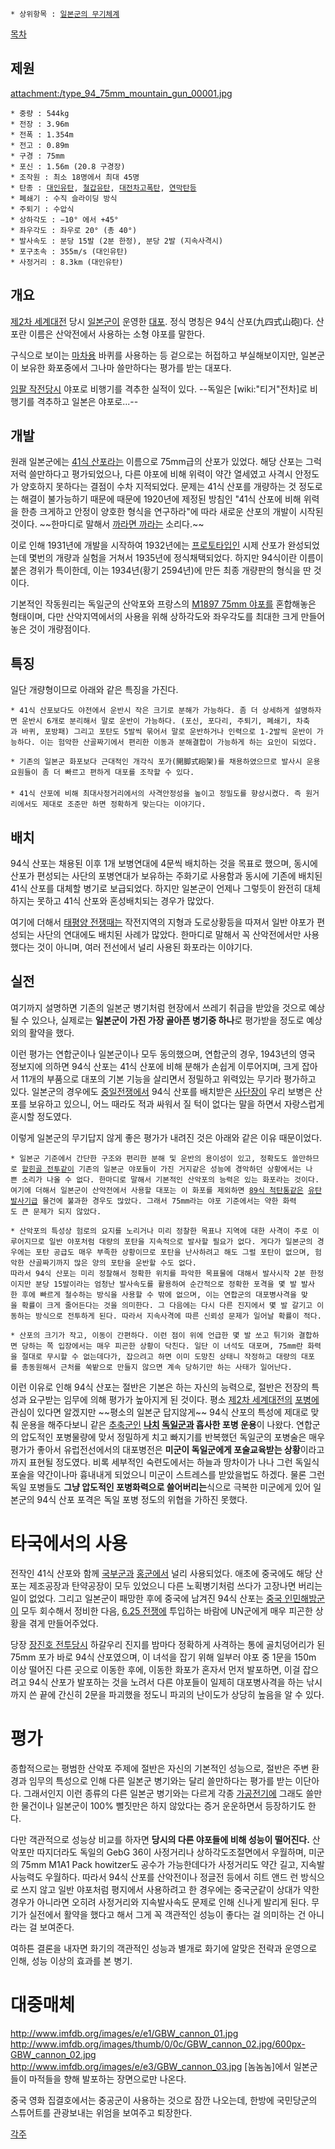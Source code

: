 * 상위항목 : [[일본군의 무기체계]]

[[목차]]
== 제원 ==
attachment:/type_94_75mm_mountain_gun_00001.jpg

 * 중량 : 544kg
 * 전장 : 3.96m
 * 전폭 : 1.354m
 * 전고 : 0.89m
 * 구경 : 75mm
 * 포신 : 1.56m (20.8 구경장)
 * 조작원 : 최소 18명에서 최대 45명
 * 탄종 : [[대인유탄]], [[철갑유탄]], [[대전차고폭탄]], [[연막탄]]등
 * 폐쇄기 : 수직 슬라이딩 방식 
 * 주퇴기 : 수압식
 * 상하각도 : −10° 에서 +45°
 * 좌우각도 : 좌우로 20° (총 40°)
 * 발사속도 : 분당 15발 (2분 한정), 분당 2발 (지속사격시)
 * 포구초속 : 355m/s (대인유탄)
 * 사정거리 : 8.3km (대인유탄)

== 개요 ==
[[제2차 세계대전]] 당시 [[일본군]]이 운영한 [[대포]]. 정식 명칭은 94식 산포(九四式山砲)다. 산포란 이름은 산악전에서 사용하는 소형 야포를 말한다.

구식으로 보이는 [[마차]]용 바퀴를 사용하는 등 겉으로는 허접하고 부실해보이지만, 일본군이 보유한 화포중에서 그나마 쓸만하다는 평가를 받는 대포다.

[[임팔 작전]]당시 야포로 비행기를 격추한 실적이 있다. --독일은 [wiki:"티거"전차]로 비행기를 격추하고 일본은 야포로...--

== 개발 ==
원래 일본군에는 [[41식 산포]]라는 이름으로 75mm급의 산포가 있었다. 해당 산포는 그럭저럭 쓸만하다고 평가되었으나, 다른 야포에 비해 위력이 약간 열세였고 사격시 안정도가 양호하지 못하다는 결점이 수차 지적되었다. 문제는 41식 산포를 개량하는 것 정도로는 해결이 불가능하기 때문에 때문에 1920년에 제정된 방침인 "41식 산포에 비해 위력을 한층 크게하고 안정이 양호한 형식을 연구하라"에 따라 새로운 산포의 개발이 시작된 것이다. ~~한마디로 말해서 [[까라면 까]]라는 소리다.~~

이로 인해 1931년에 개발을 시작하여 1932년에는 [[프로토타입]]인 시제 산포가 완성되었는데 몇번의 개량과 실험을 거쳐서 1935년에 정식채택되었다. 하지만 94식이란 이름이 붙은 경위가 특이한데, 이는 1934년(황기 2594년)에 만든 최종 개량판의 형식을 딴 것이다.

기본적인 작동원리는 독일군의 산악포와 프랑스의 [[M1897 75mm 야포]]를 혼합해놓은 형태이며, 다만 산악지역에서의 사용을 위해 상하각도와 좌우각도를 최대한 크게 만들어놓은 것이 개량점이다.  
 
== 특징 ==
일단 개량형이므로 아래와 같은 특징을 가진다. 

 * 41식 산포보다도 야전에서 운반시 작은 크기로 분해가 가능하다. 좀 더 상세하게 설명하자면 운반시 6개로 분리해서 말로 운반이 가능하다. (포신, 포다리, 주퇴기, 폐쇄기, 차축과 바퀴, 포방패) 그리고 포탄도 5발씩 묶어서 말로 운반하거나 인력으로 1-2발씩 운반이 가능하다. 이는 험악한 산골짜기에서 편리한 이동과 분해결합이 가능하게 하는 요인이 되었다.

 * 기존의 일본군 화포보다 근대적인 개각식 포가(開脚式砲架)를 채용하였으므로 발사시 운용요원들이 좀 더 빠르고 편하게 대포를 조작할 수 있다.
 
 * 41식 산포에 비해 최대사정거리에서의 사격안정성을 높이고 정밀도를 향상시켰다. 즉 원거리에서도 제대로 조준만 하면 정확하게 맞는다는 이야기다.

== 배치 ==
94식 산포는 채용된 이후 1개 보병연대에 4문씩 배치하는 것을 목표로 했으며, 동시에 산포가 편성되는 사단의 포병연대가 보유하는 주화기로 사용함과 동시에 기존에 배치된 41식 산포를 대체할 병기로 보급되었다. 하지만 일본군이 언제나 그렇듯이 완전히 대체하지는 못하고 41식 산포와 혼성배치되는 경우가 많았다.

여기에 더해서 [[태평양 전쟁]]때는 작전지역의 지형과 도로상황등을 따져서 일반 야포가 편성되는 사단의 연대에도 배치된 사례가 많았다. 한마디로 말해서 꼭 산악전에서만 사용했다는 것이 아니며, 여러 전선에서 널리 사용된 화포라는 이야기다.
 
== 실전 ==
여기까지 설명하면 기존의 일본군 병기처럼 현장에서 쓰레기 취급을 받았을 것으로 예상될 수 있으나, 실제로는 '''일본군이 가진 가장 골아픈 병기중 하나'''로 평가받을 정도로 예상외의 활약을 했다. 

이런 평가는 연합군이나 일본군이나 모두 동의했으며, 연합군의 경우, 1943년의 영국 정보지에 의하면 94식 산포는 41식 산포에 비해 분해가 손쉽게 이루어지며, 크게 잡아서 11개의 부품으로 대포의 기본 기능을 살리면서 정밀하고 위력있는 무기라 평가하고 있다. 일본군의 경우에도 [[중일전쟁]]에서 94식 산포를 배치받은 [[사단장]]이 우리 보병은 산포를 보유하고 있으니, 어느 때라도 적과 싸워서 질 턱이 없다는 말을 하면서 자랑스럽게 훈시할 정도였다.

이렇게 일본군의 무기답지 않게 좋은 평가가 내려진 것은 아래와 같은 이유 때문이었다.

 * 일본군 기준에서 간단한 구조와 편리한 분해 및 운반의 용이성이 있고, 정확도도 쓸만하므로 [[할힌골 전투]]같이 기존의 일본군 야포들이 가진 거지같은 성능에 경악하던 상황에서는 나쁜 소리가 나올 수 없다. 한마디로 말해서 기본적인 산악포의 능력은 있는 화포라는 것이다.
 여기에 더해서 일본군이 산악전에서 사용할 대포는 이 화포를 제외하면 [[89식 척탄통]]같은 [[유탄발사기]]급 물건에 불과한 경우도 많았다. 그래서 75mm라는 야포 기준에서는 약한 화력도 큰 문제가 되지 않았다.

 * 산악포의 특성상 험로의 요지를 노리거나 미리 정찰한 목표나 지역에 대한 사격이 주로 이루어지므로 일반 야포처럼 대량의 포탄을 지속적으로 발사할 필요가 없다. 게다가 일본군의 경우에는 포탄 공급도 매우 부족한 상황이므로 포탄을 난사하려고 해도 그럴 포탄이 없으며, 험악한 산골짜기까지 많은 양의 포탄을 운반할 수도 없다.
 따라서 94식 산포는 미리 정찰해서 정확한 위치를 파악한 목표물에 대해서 발사시작 2분 한정이지만 분당 15발이라는 엄청난 발사속도를 활용하여 순간적으로 정확한 포격을 몇 발 발사한 후에 빠르게 철수하는 방식을 사용할 수 밖에 없으며, 이는 연합군의 대포병사격을 맞을 확률이 크게 줄어든다는 것을 의미한다. 그 다음에는 다시 다른 진지에서 몇 발 갈기고 이동하는 방식으로 전투하게 된다. 따라서 지속사격에 따른 신뢰성 문제가 일어날 확률이 적다.

 * 산포의 크기가 작고, 이동이 간편하다. 이런 점이 위에 언급한 몇 발 쏘고 튀기와 결합하면 당하는 쪽 입장에서는 매우 피곤한 상황이 닥친다. 일단 이 녀석도 대포며, 75mm란 화력을 절대로 무시할 수 없는데다가, 잡으려고 하면 이미 도망친 상태니 작정하고 대량의 대포를 총동원해서 근처를 쑥밭으로 만들지 않으면 계속 당하기만 하는 사태가 일어난다.

이런 이유로 인해 94식 산포는 절반은 기본은 하는 자신의 능력으로, 절반은 전장의 특성과 요구받는 임무에 의해 평가가 높아지게 된 것이다. 평소 [[제2차 세계대전]]의 [[포병]]에 관심이 있다면 알겠지만 ~~평소의 일본군 답지않게~~ 94식 산포의 특성에 제대로 맞춰 운용을 해주다보니 같은 [[추축군]]인 '''[[나치]] [[독일군]]과 흡사한 포병 운용'''이 나왔다. 연합군의 압도적인 포병물량에 맞서 정밀하게 치고 빠지기를 반복했던 독일군의 포병술은 매우 평가가 좋아서 유럽전선에서의 대포병전은 '''미군이 독일군에게 포술교육받는 상황'''이라고까지 표현될 정도였다. 비록 세부적인 숙련도에서는 하늘과 땅차이가 나나 그런 독일식 포술을 약간이나마 흉내내게 되었으니 미군이 스트레스를 받았을법도 하겠다. 물론 그런 독일 포병들도 '''그냥 압도적인 포병화력으로 쓸어버리는'''식으로 극복한 미군에게 있어 일본군의 94식 산포 포격은 독일 포병 정도의 위협을 가하진 못했다.

= 타국에서의 사용 =
전작인 41식 산포와 함께 [[국부군]]과 [[홍군]]에서 널리 사용되었다. 애초에 중국에도 해당 산포는 제조공장과 탄약공장이 모두 있었으니 다른 노획병기처럼 쓰다가 고장나면 버리는 일이 없었다. 그리고 일본군이 패망한 후에 중국에 남겨진 94식 산포는 [[중국 인민해방군]]이 모두 회수해서 정비한 다음, [[6.25 전쟁]]에 투입하는 바람에 UN군에게 매우 피곤한 상황을 겪게 만들어주었다. 

당장 [[장진호 전투]]당시 하갈우리 진지를 밤마다 정확하게 사격하는 통에 골치덩어리가 된 75mm 포가 바로 94식 산포였으며, 이 녀석을 잡기 위해 일부러 야포 중 1문을 150m 이상 떨어진 다른 곳으로 이동한 후에, 이동한 화포가 혼자서 먼저 발포하면, 이걸 잡으려고 94식 산포가 발포하는 것을 노려서 다른 야포들이 일제히 대포병사격을 하는 낚시까지 쓴 끝에 간신히 2문을 파괴했을 정도니 파괴의 난이도가 상당히 높음을 알 수 있다.

= 평가 =
종합적으로는 평범한 산악포 주제에 절반은 자신의 기본적인 성능으로, 절반은 주변 환경과 임무의 특성으로 인해 다른 일본군 병기와는 달리 쓸만하다는 평가를 받는 이단아다. 그래서인지 이런 종류의 다른 일본군 병기와는 다르게 각종 [[가공전기]]에 그래도 쓸만한 물건이나 일본군이 100% 뻘짓만은 하지 않았다는 증거 운운하면서 등장하기도 한다.

다만 객관적으로 성능상 비교를 하자면 '''당시의 다른 야포들에 비해 성능이 떨어진다.''' 산악포만 따지더라도 독일의 GebG 36이 사정거리나 상하각도조절면에서 우월하며, 미군의 75mm M1A1 Pack howitzer도 공수가 가능한데다가 사정거리도 약간 길고, 지속발사능력도 우월하다. 따라서 94식 산포를 산악전이나 정글전 등에서 히트 앤드 런 방식으로 쓰지 않고 일반 야포처럼 평지에서 사용하려고 한 경우에는 중국군같이 상대가 약한 경우가 아니라면 오히려 사정거리와 지속발사속도 문제로 인해 신나게 발리게 된다. 무기가 실전에서 활약을 했다고 해서 그게 꼭 객관적인 성능이 좋다는 걸 의미하는 건 아니라는 걸 보여준다.

여하튼 결론을 내자면 화기의 객관적인 성능과 별개로 화기에 알맞은 전략과 운영으로 인해, 성능 이상의 효과를 본 병기. 

= 대중매체 =
http://www.imfdb.org/images/e/e1/GBW_cannon_01.jpg
http://www.imfdb.org/images/thumb/0/0c/GBW_cannon_02.jpg/600px-GBW_cannon_02.jpg
http://www.imfdb.org/images/e/e3/GBW_cannon_03.jpg
[놈놈놈]에서 일본군들이 마적들을 향해 발포하는 장면으로만 나온다.

중국 영화 집결호에서는 중공군이 사용하는 것으로 잠깐 나오는데, 한방에 국민당군의 스튜어트를 관광보내는 위엄을 보여주고 퇴장한다.

[[각주]]
